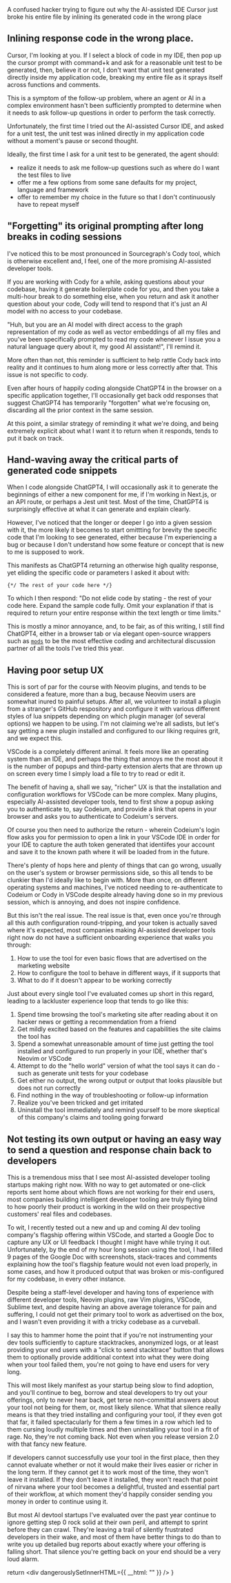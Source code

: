 
<figcaption>A confused hacker trying to figure out why the AI-assisted IDE Cursor just broke his entire file by inlining its generated code in the wrong place</figcaption>

## Inlining response code in the wrong place. 

Cursor, I'm looking at you. If I select a block of code in my IDE, then pop up the cursor prompt with command+k and ask for a reasonable unit test to be generated, then, 
believe it or not, I don't want that unit test generated directly inside my application code, breaking my entire file as it sprays itself across functions and comments. 



This is a symptom of the follow-up problem, where an agent or AI in a complex environment hasn't been sufficiently prompted to determine when it needs to ask follow-up 
questions in order to perform the task correctly. 

<ConsultingCTA />

Unfortunately, the first time I tried out the AI-assisted Cursor IDE, and asked for a unit test, the unit test was inlined directly in my application code without a moment's
pause or second thought. 

Ideally, the first time I ask for a unit test to be generated, the agent should: 
* realize it needs to ask me follow-up questions such as where do I want the test files to live
* offer me a few options from some sane defaults for my project, language and framework
* offer to remember my choice in the future so that I don't continuously have to repeat myself

## "Forgetting" its original prompting after long breaks in coding sessions 



I've noticed this to be most pronounced in Sourcegraph's Cody tool, which is otherwise excellent and, I feel, one of the more promising AI-assisted developer tools. 

If you are working with Cody for a while, asking questions about your codebase, having it generate boilerplate code for you, and then you take a multi-hour break to do something else, 
when you return and ask it another question about your code, Cody will tend to respond that it's just an AI model with no access to your codebase. 

"Huh, but you are an AI model with direct access to the graph representation of my code as well as vector embeddings of all my files and you've been specifically prompted to read 
my code whenever I issue you a natural language query about it, my good AI assistant!", I'll remind it. 

More often than not, this reminder is sufficient to help rattle Cody back into reality and it continues to hum along more or less correctly after that. This issue is not specific to 
cody. 

Even after hours of happily coding alongside ChatGPT4 in the browser on a specific application together, I'll occasionally get back odd responses that suggest ChatGPT4 has 
temporarily "forgotten" what we're focusing on, discarding all the prior context in the same session. 

At this point, a similar strategy of reminding it what we're doing, and being extremely explicit about what I want it to return when it responds, tends to put it back on track. 

## Hand-waving away the critical parts of generated code snippets

When I code alongside ChatGPT4, I will occasionally ask it to generate the beginnings of either a new component for me, if I'm working in Next.js, or an API route, or perhaps a Jest 
unit test. Most of the time, ChatGPT4 is surprisingly effective at what it can generate and explain clearly. 

However, I've noticed that the longer or deeper I go into a given session with it, the more likely it becomes to start omittting for brevity the specific code that I'm looking to see generated, 
either because I'm experiencing a bug or because I don't understand how some feature or concept that is new to me is supposed to work. 

This manifests as ChatGPT4 returning an otherwise high quality response, yet eliding the specific code or parameters I asked it about with: 

```
{*/ The rest of your code here */}
```

To which I then respond: "Do not elide code by stating - the rest of your code here. Expand the sample code fully. Omit your explanation if that is required to return your entire response within
the text length or time limits."

This is mostly a minor annoyance, and, to be fair, as of this writing, I still find ChatGPT4, either in a browser tab or via elegant open-source wrappers such as [`mods`](https://github.com/charmbracelet/mods)
to be the most effective coding and architectural discussion partner of all the tools I've tried this year. 

## Having poor setup UX



This is sort of par for the course with Neovim plugins, and tends to be considered a feature, more than a bug, because Neovim users are somewhat inured to painful setups. After all, we 
volunteer to install a plugin from a stranger's GitHub respository and configure it with various different styles of lua snippets depending on which plugin manager (of several options) we 
happen to be using. I'm not claiming we're all sadists, but let's say getting a new plugin installed and configured to our liking requires grit, and we expect this. 

VSCode is a completely different animal. It feels more like an operating system than an IDE, and perhaps the thing that annoys me the most about it is the number of popups and third-party 
extension alerts that are thrown up on screen every time I simply load a file to try to read or edit it. 

The benefit of having a, shall we say, "richer" UX is that the installation and configuration workflows for VSCode can be more complex. Many plugins, especially AI-assisted developer tools, 
tend to first show a popup asking you to authenticate to, say Codeium, and provide a link that opens in your browser and asks you to authenticate to Codeium's servers. 

Of course you then need to authorize the return - wherein Codeium's login flow asks you for permission to open a link in your VSCode IDE in order for your IDE to capture the auth token generated that identiifes your account 
and save it to the known path where it will be loaded from in the future. 

There's plenty of hops here and plenty of things that can go wrong, usually on the user's system or browser permissions side, so this all tends to be clunkier than I'd ideally like to begin with. More 
than once, on different operating systems and machines, I've noticed needing to re-authenticate to Codeium or Cody in VSCode despite already having done so in my previous session, which is annoying, and 
does not inspire confidence. 

But this isn't the real issue. The real issue is that, even once you're through all this auth configuration round-tripping, and your token is actually saved where it's expected, most companies making 
AI-assisted developer tools right now do not have a sufficient onboarding experience that walks you through: 
1. How to use the tool for even basic flows that are advertised on the marketing website
1. How to configure the tool to behave in different ways, if it supports that 
1. What to do if it doesn't appear to be working correctly 

Just about every single tool I've evaluated comes up short in this regard, leading to a lackluster experience loop that tends to go like this: 

1. Spend time browsing the tool's marketing site after reading about it on hacker news or getting a recommendation from a friend
1. Get mildly excited based on the features and capabilities the site claims the tool has 
1. Spend a somewhat unreasonable amount of time just getting the tool installed and configured to run properly in your IDE, whether that's Neovim or VSCode
1. Attempt to do the "hello world" version of what the tool says it can do - such as generate unit tests for your codebase 
1. Get either no output, the wrong output or output that looks plausible but does not run correctly 
1. Find nothing in the way of troubleshooting or follow-up information
1. Realize you've been tricked and get irritated
1. Uninstall the tool immediately and remind yourself to be more skeptical of this company's claims and tooling going forward

## Not testing its own output or having an easy way to send a question and response chain back to developers

This is a tremendous miss that I see most AI-assisted developer tooling startups making right now. With no way to get automated or one-click reports sent home about which flows are not working for their end users, 
most companies building intelligent developer tooling are truly flying blind to how poorly their product is working in the wild on their prospective customers' real files and codebases. 

To wit, I recently tested out a new and up and coming AI dev tooling company's flagship offering within VSCode, and started a Google Doc to capture any UX or UI feedback I thought I might have while trying it out. 
Unfortunately, by the end of my hour long session using the tool, I had filled 9 pages of the Google Doc with screenshots, stack-traces and comments explaining how the tool's flagship feature would not even load properly, 
in some cases, and how it produced output that was broken or mis-configured for my codebase, in every other instance. 

<ConsultingCTA />

Despite being a staff-level developer and having tons of experience with different developer tools, Neovim plugins, raw Vim plugins, VSCode, Sublime text, and despite having an above average tolerance for pain and suffering, 
I could not get their primary tool to work as advertised on the box, and I wasn't even providing it with a tricky codebase as a curveball. 

I say this to hammer home the point that if you're not instrumenting your dev tools sufficiently to capture stacktrackes, anonymized logs, or at least providing your end users with a "click to send stacktrace" button that 
allows them to optionally provide additional context into what they were doing when your tool failed them, you're not going to have end users for very long. 

This will most likely manifest as your startup being slow to find adoption, and you'll continue to beg, borrow and steal developers to try out your offerings, only to never hear back, get terse non-committal answers about your 
tool not being for them, or, most likely silence. What that silence really means is that they tried installing and configuring your tool, if they even got that far, it failed spectacularly for them a few times in a row which led 
to them cursing loudly multiple times and then uninstalling your tool in a fit of rage. No, they're not coming back. Not even when you release version 2.0 with that fancy new feature. 

If developers cannot successfully use your tool in the first place, then they cannot evaluate whether or not it would make their lives easier or richer in the long term. If they cannot get it to work most of the time, they won't 
leave it installed. If they don't leave it installed, they won't reach that point of nirvana where your tool becomes a delightful, trusted and essential part of their workflow, at which moment they'd happily consider sending you
money in order to continue using it. 

But most AI devtool startups I've evaluated over the past year continue to ignore getting step 0 rock solid at their own peril, and attempt to sprint before they can crawl. They're leaving a trail of silently frustrated developers 
in their wake, and most of them have better things to do than to write you up detailed bug reports about exactly where your offering is falling short. That silence you're getting back on your end should be a very loud alarm. 


  return <div dangerouslySetInnerHTML={{ __html: "" }} />
}
